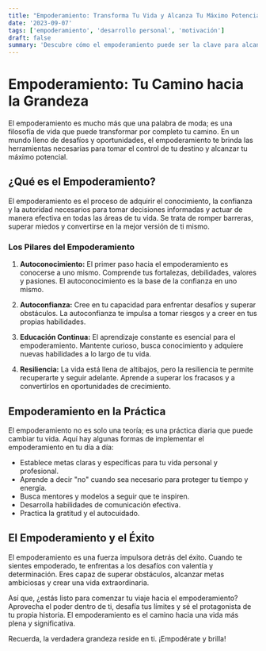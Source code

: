 ```yaml
---
title: "Empoderamiento: Transforma Tu Vida y Alcanza Tu Máximo Potencial"
date: '2023-09-07'
tags: ['empoderamiento', 'desarrollo personal', 'motivación']
draft: false
summary: 'Descubre cómo el empoderamiento puede ser la clave para alcanzar tus metas y llevar una vida extraordinaria.'
---
```


# Empoderamiento: Tu Camino hacia la Grandeza

El empoderamiento es mucho más que una palabra de moda; es una filosofía de vida que puede transformar por completo tu camino. En un mundo lleno de desafíos y oportunidades, el empoderamiento te brinda las herramientas necesarias para tomar el control de tu destino y alcanzar tu máximo potencial.

<TOCInline toc={props.toc} exclude="Empoderamiento" />

## ¿Qué es el Empoderamiento?

El empoderamiento es el proceso de adquirir el conocimiento, la confianza y la autoridad necesarios para tomar decisiones informadas y actuar de manera efectiva en todas las áreas de tu vida. Se trata de romper barreras, superar miedos y convertirse en la mejor versión de ti mismo.

### Los Pilares del Empoderamiento

1. **Autoconocimiento:** El primer paso hacia el empoderamiento es conocerse a uno mismo. Comprende tus fortalezas, debilidades, valores y pasiones. El autoconocimiento es la base de la confianza en uno mismo.

2. **Autoconfianza:** Cree en tu capacidad para enfrentar desafíos y superar obstáculos. La autoconfianza te impulsa a tomar riesgos y a creer en tus propias habilidades.

3. **Educación Continua:** El aprendizaje constante es esencial para el empoderamiento. Mantente curioso, busca conocimiento y adquiere nuevas habilidades a lo largo de tu vida.

4. **Resiliencia:** La vida está llena de altibajos, pero la resiliencia te permite recuperarte y seguir adelante. Aprende a superar los fracasos y a convertirlos en oportunidades de crecimiento.

## Empoderamiento en la Práctica

El empoderamiento no es solo una teoría; es una práctica diaria que puede cambiar tu vida. Aquí hay algunas formas de implementar el empoderamiento en tu día a día:

- Establece metas claras y específicas para tu vida personal y profesional.
- Aprende a decir "no" cuando sea necesario para proteger tu tiempo y energía.
- Busca mentores y modelos a seguir que te inspiren.
- Desarrolla habilidades de comunicación efectiva.
- Practica la gratitud y el autocuidado.

## El Empoderamiento y el Éxito

El empoderamiento es una fuerza impulsora detrás del éxito. Cuando te sientes empoderado, te enfrentas a los desafíos con valentía y determinación. Eres capaz de superar obstáculos, alcanzar metas ambiciosas y crear una vida extraordinaria.

Así que, ¿estás listo para comenzar tu viaje hacia el empoderamiento? Aprovecha el poder dentro de ti, desafía tus límites y sé el protagonista de tu propia historia. El empoderamiento es el camino hacia una vida más plena y significativa.

Recuerda, la verdadera grandeza reside en ti. ¡Empodérate y brilla!
